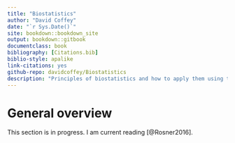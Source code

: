 ```yaml
--- 
title: "Biostatistics"
author: "David Coffey"
date: "`r Sys.Date()`"
site: bookdown::bookdown_site
output: bookdown::gitbook
documentclass: book
bibliography: [Citations.bib]
biblio-style: apalike
link-citations: yes
github-repo: davidcoffey/Biostatistics
description: "Principles of biostatistics and how to apply them using the R programming language."
---
```


# General overview

This section is in progress.  I am current reading [@Rosner2016].
